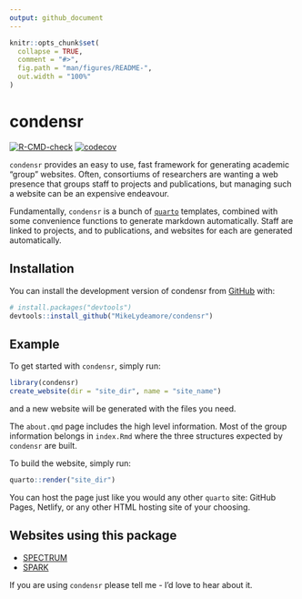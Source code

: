 ```yaml
---
output: github_document
---
```


<!-- README.md is generated from README.Rmd. Please edit that file -->

```r
knitr::opts_chunk$set(
  collapse = TRUE,
  comment = "#>",
  fig.path = "man/figures/README-",
  out.width = "100%"
)
```

# condensr

<!-- badges: start -->
[![R-CMD-check](https://github.com/MikeLydeamore/condensr/actions/workflows/R-CMD-check.yaml/badge.svg)](https://github.com/MikeLydeamore/condensr/actions/workflows/R-CMD-check.yaml)
[![codecov](https://codecov.io/gh/MikeLydeamore/condensr/branch/master/graph/badge.svg?token=A94AISR7LE)](https://app.codecov.io/gh/MikeLydeamore/condensr)
<!-- badges: end -->

`condensr` provides an easy to use, fast framework for generating academic "group" websites. Often, consortiums of researchers are wanting a web presence that groups staff to projects and publications, but managing such a website can be an expensive endeavour.

Fundamentally, `condensr` is a bunch of [`quarto`](https://quarto.org/) templates, combined with some convenience functions to generate markdown automatically. Staff are linked to projects, and to publications, and websites for each are generated automatically.

## Installation

You can install the development version of condensr from [GitHub](https://github.com/) with:

``` r
# install.packages("devtools")
devtools::install_github("MikeLydeamore/condensr")
```

## Example

To get started with `condensr`, simply run:

```r
library(condensr)
create_website(dir = "site_dir", name = "site_name")
```

and a new website will be generated with the files you need.

The `about.qmd` page includes the high level information. Most of the group information belongs in `index.Rmd` where the three structures expected by `condensr` are built.

To build the website, simply run:

```r
quarto::render("site_dir")
```

You can host the page just like you would any other `quarto` site: GitHub Pages, Netlify, or any other HTML hosting site of your choosing.

## Websites using this package

* [SPECTRUM](https://www.spectrum.edu.au)
* [SPARK](https://www.spark.edu.au)

If you are using `condensr` please tell me - I'd love to hear about it.